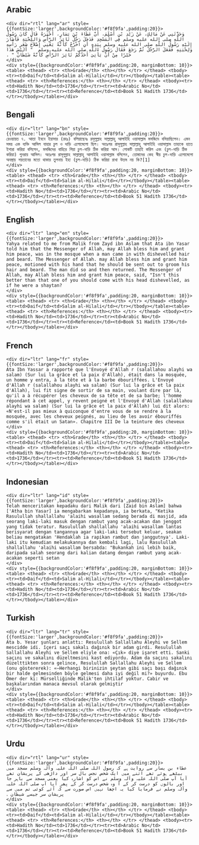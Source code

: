 ## Arabic


    <div dir="rtl" lang="ar" style={{fontSize:'larger',backgroundColor:'#f8f9fa',padding:20}}>
    وَحَدَّثَنِي عَنْ مَالِكٍ، عَنْ زَيْدِ بْنِ أَسْلَمَ، أَنَّ عَطَاءَ بْنَ يَسَارٍ، أَخْبَرَهُ قَالَ كَانَ رَسُولُ اللَّهِ صلى الله عليه وسلم فِي الْمَسْجِدِ فَدَخَلَ رَجُلٌ ثَائِرَ الرَّأْسِ وَاللِّحْيَةِ فَأَشَارَ إِلَيْهِ رَسُولُ اللَّهِ صلى الله عليه وسلم بِيَدِهِ أَنِ اخْرُجْ كَأَنَّهُ يَعْنِي إِصْلاَحَ شَعَرِ رَأْسِهِ وَلِحْيَتِهِ فَفَعَلَ الرَّجُلُ ثُمَّ رَجَعَ فَقَالَ رَسُولُ اللَّهِ صلى الله عليه وسلم ‏ "‏ أَلَيْسَ هَذَا خَيْرًا مِنْ أَنْ يَأْتِيَ أَحَدُكُمْ ثَائِرَ الرَّأْسِ كَأَنَّهُ شَيْطَانٌ ‏"‏ ‏.‏
    </div>
    <div style={{backgroundColor:'#f8f9fa',padding:20, marginBottom: 10}}><table> <thead> <tr> <th>Grade</th> <th></th> </tr> </thead> <tbody> <tr><td>Daif</td><td>Salim al-Hilali</td></tr></tbody></table><table> <thead> <tr> <th>References:</th> <th></th> </tr> </thead> <tbody><tr><td>Hadith No</td><td>1736</td></tr><tr><td>Arabic No</td><td>1736</td></tr><tr><td>Reference</td><td>Book 51 Hadith 1736</td></tr></tbody></table></div>

## Bengali


    <div dir="ltr" lang="bn" style={{fontSize:'larger',backgroundColor:'#f8f9fa',padding:20}}>
    রেওয়ায়ত ৭. আতা ইবনে ইয়াসার (রহঃ) বলিয়াছেনঃ রসূলুল্লাহ সাল্লাল্লাহু আলাইহি ওয়াসাল্লাম মসজিদে বসিয়াছিলেন। এমন সময় এক ব্যক্তি আসিল যাহার চুল ও দাড়ি এলোমেলো ছিল। অতঃপর রাসূলুল্লাহ সাল্লাল্লাহু আলাইহি ওয়াসাল্লাম তাহাকে হাতে ইশারা করিয়া বলিলেন, মসজিদের বাহিরে গিয়া চুল-দাড়ি ঠিক করিয়া আস। লোকটি তাহাই করিল এবং (চুল-দাড়ি ঠিক করিয়া) পুনরায় আসিল। অতঃপর রাসূলুল্লাহ সাল্লাল্লাহু আলাইহি ওয়াসাল্লাম বলিলেন, তোমাদের কেহ স্বীয় চুল-দাড়ি এলোমেলো অবস্থায় শয়তানের মতো থাকার তুলনায় ইহা (চুল-দাড়ি) ঠিক করিয়া রাখা উত্তম নয় কি?[1]
    </div>
    <div style={{backgroundColor:'#f8f9fa',padding:20, marginBottom: 10}}><table> <thead> <tr> <th>Grade</th> <th></th> </tr> </thead> <tbody> <tr><td>Daif</td><td>Salim al-Hilali</td></tr></tbody></table><table> <thead> <tr> <th>References:</th> <th></th> </tr> </thead> <tbody><tr><td>Hadith No</td><td>1736</td></tr><tr><td>Arabic No</td><td>1736</td></tr><tr><td>Reference</td><td>Book 51 Hadith 1736</td></tr></tbody></table></div>

## English


    <div dir="ltr" lang="en" style={{fontSize:'larger',backgroundColor:'#f8f9fa',padding:20}}>
    Yahya related to me from Malik from Zayd ibn Aslam that Ata ibn Yasar told him that the Messenger of Allah, may Allah bless him and grant him peace, was in the mosque when a man came in with dishevelled hair and beard. The Messenger of Allah. may Allah bless him and grant him peace, motioned with his hand that he should be sent out to groom his hair and beard. The man did so and then returned. The Messenger of Allah, may Allah bless him and grant him peace, said, "Isn't this better than that one of you should come with his head dishevelled, as if he were a shaytan?
    </div>
    <div style={{backgroundColor:'#f8f9fa',padding:20, marginBottom: 10}}><table> <thead> <tr> <th>Grade</th> <th></th> </tr> </thead> <tbody> <tr><td>Daif</td><td>Salim al-Hilali</td></tr></tbody></table><table> <thead> <tr> <th>References:</th> <th></th> </tr> </thead> <tbody><tr><td>Hadith No</td><td>1736</td></tr><tr><td>Arabic No</td><td>1736</td></tr><tr><td>Reference</td><td>Book 51 Hadith 1736</td></tr></tbody></table></div>

## French


    <div dir="ltr" lang="fr" style={{fontSize:'larger',backgroundColor:'#f8f9fa',padding:20}}>
    Ata Ibn Yassar a rapporté que l'Envoyé d'Allah r (salallahou alayhi wa salam) (Sur lui la grâce et la paix d'Allah), était dans la mosquée, un homme y entra, à la tête et à la barbe ébouriffées. L'Envoyé d'Allah r (salallahou alayhi wa salam) (Sur lui la grâce et la paix d'Allah), lui fit signe de sortir de sa main, voulant dire par là, qu'il a à récupérer les cheveux de sa tête et de sa barbe; l'homme répondant à cet appel, y revent peigné et l'Envoyé d'Allah (salallahou alayhi wa salam) (Sur lui la grâce et la paix d'Allah) lui dit alors: «N'est-il pas mieux à quiconque d'entre vous de se rendre à la mosquée, avec les cheveux peignés, au lieu de les avoir ébouriffés comme s'il était un Satan». Chapitre III De la teinture des cheveux
    </div>
    <div style={{backgroundColor:'#f8f9fa',padding:20, marginBottom: 10}}><table> <thead> <tr> <th>Grade</th> <th></th> </tr> </thead> <tbody> <tr><td>Daif</td><td>Salim al-Hilali</td></tr></tbody></table><table> <thead> <tr> <th>References:</th> <th></th> </tr> </thead> <tbody><tr><td>Hadith No</td><td>1736</td></tr><tr><td>Arabic No</td><td>1736</td></tr><tr><td>Reference</td><td>Book 51 Hadith 1736</td></tr></tbody></table></div>

## Indonesian


    <div dir="ltr" lang="id" style={{fontSize:'larger',backgroundColor:'#f8f9fa',padding:20}}>
    Telah menceritakan kepadaku dari Malik dari [Zaid bin Aslam] bahwa ['Atha bin Yasar] ia mengabarkan kepadanya, ia berkata, "Ketika Rasulullah shallallahu 'alaihi wasallam sedang berada di masjid, ada seorang laki-laki masuk dengan rambut yang acak-acakan dan jenggot yang tidak teratur. Rasulullah shallallahu 'alaihi wasallam lantas berisyarat dengan tangannya agar laki-laki tersebut keluar, seakan beliau mengatakan 'Hendaklah ia rapikan rambut dan janggutnya'. Laki-laki itu kemudian melakukannya dan kembali lagi, lalu Rasulullah shallallahu 'alaihi wasallam bersabda: "Bukankah ini lebih baik, daripada salah seorang dari kalian datang dengan rambut yang acak-acakan seperti setan
    </div>
    <div style={{backgroundColor:'#f8f9fa',padding:20, marginBottom: 10}}><table> <thead> <tr> <th>Grade</th> <th></th> </tr> </thead> <tbody> <tr><td>Daif</td><td>Salim al-Hilali</td></tr></tbody></table><table> <thead> <tr> <th>References:</th> <th></th> </tr> </thead> <tbody><tr><td>Hadith No</td><td>1736</td></tr><tr><td>Arabic No</td><td>1736</td></tr><tr><td>Reference</td><td>Book 51 Hadith 1736</td></tr></tbody></table></div>

## Turkish


    <div dir="ltr" lang="tr" style={{fontSize:'larger',backgroundColor:'#f8f9fa',padding:20}}>
    Ata b. Yesar şunları anlattı: Resulullah Sallallahu Aleyhi ve Sellem mescidde idi. îçeri saçı sakalı dağınık bir adam girdi. Resulullah Sallallahu Aleyhi ve Sellem eliyle ona: «Çık» diye işaret etti. Sanki saçını ve sakalını düzeltmesini kast ediyordu. Adam da saçını sakalını düzelttikten sonra gelince, Resulullah Sallallahu Aleyhi ve Sellem (onu göstererek): «—Herhangi birinizin şeytan gibi saçı başı dağınık bir halde gelmesinden böyle gelmesi daha iyi değil mi?» buyurdu. Ebu Ömer der ki: Mürselliğinde Malik'ten ihtilaf yoktur. Cabir ve başkalarından manaca mevsul olarak gelmiştir
    </div>
    <div style={{backgroundColor:'#f8f9fa',padding:20, marginBottom: 10}}><table> <thead> <tr> <th>Grade</th> <th></th> </tr> </thead> <tbody> <tr><td>Daif</td><td>Salim al-Hilali</td></tr></tbody></table><table> <thead> <tr> <th>References:</th> <th></th> </tr> </thead> <tbody><tr><td>Hadith No</td><td>1736</td></tr><tr><td>Arabic No</td><td>1736</td></tr><tr><td>Reference</td><td>Book 51 Hadith 1736</td></tr></tbody></table></div>

## Urdu


    <div dir="rtl" lang="ur" style={{fontSize:'larger',backgroundColor:'#f8f9fa',padding:20}}>
    عطاء بن یسار سے روایت ہے کہ رسول اللہ صلی اللہ علیہ وآلہ وسلم مسجد میں بیٹھے ہوئے تھے اتنے میں ایک شخص نجس بال سر اور داڑھی کے پریشان تھے آیا آپ صلی اللہ علیہ وآلہ وسلم نے اس کو اشارہ کیا یعنی مسجد سے باہر جا اور بالوں کو درست کر کے آ وہ شخص درست کر کے پھر آیا آپ صلی اللہ علیہ وآلہ وسلم نے فرمایا کیا یہ اچھا نہیں اس صورت سے کہ آئے کوئی تم میں سے پریشان سر جیسے شیطان ۔
    </div>
    <div style={{backgroundColor:'#f8f9fa',padding:20, marginBottom: 10}}><table> <thead> <tr> <th>Grade</th> <th></th> </tr> </thead> <tbody> <tr><td>Daif</td><td>Salim al-Hilali</td></tr></tbody></table><table> <thead> <tr> <th>References:</th> <th></th> </tr> </thead> <tbody><tr><td>Hadith No</td><td>1736</td></tr><tr><td>Arabic No</td><td>1736</td></tr><tr><td>Reference</td><td>Book 51 Hadith 1736</td></tr></tbody></table></div>